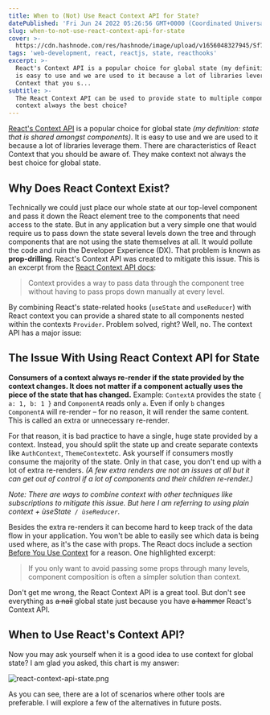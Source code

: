 ```yaml
---
title: When to (Not) Use React Context API for State?
datePublished: 'Fri Jun 24 2022 05:26:56 GMT+0000 (Coordinated Universal Time)'
slug: when-to-not-use-react-context-api-for-state
cover: >-
  https://cdn.hashnode.com/res/hashnode/image/upload/v1656048327945/Sf7vhl63d.png
tags: 'web-development, react, reactjs, state, reacthooks'
excerpt: >-
  React's Context API is a popular choice for global state (my definition: state that is shared amongst components). It
  is easy to use and we are used to it because a lot of libraries leverage them. There are characteristics of React
  Context that you s...
subtitle: >-
  The React Context API can be used to provide state to multiple components far away in the component tree. But is
  context always the best choice?
---
```



[React's Context API](https://reactjs.org/docs/context.html) is a popular choice for global state _(my definition: state
that is shared amongst components)_. It is easy to use and we are used to it because a lot of libraries leverage them.
There are characteristics of React Context that you should be aware of. They make context not always the best choice for
global state.

## Why Does React Context Exist?

Technically we could just place our whole state at our top-level component and pass it down the React element tree to
the components that need access to the state. But in any application but a very simple one that would require us to pass
down the state several levels down the tree and through components that are not using the state themselves at all. It
would pollute the code and ruin the Developer Experience (DX). That problem is known as **prop-drilling**. React's
Context API was created to mitigate this issue. This is an excerpt from the
[React Context API docs](https://reactjs.org/docs/context.html):

> Context provides a way to pass data through the component tree without having to pass props down manually at every
> level.

By combining React's state-related hooks (`useState` and `useReducer`) with React context you can provide a shared state
to all components nested within the contexts `Provider`. Problem solved, right? Well, no. The context API has a major
issue:

## The Issue With Using React Context API for State

**Consumers of a context always re-render if the state provided by the context changes. It does not matter if a
component actually uses the piece of the state that has changed.** Example: `ContextA` provides the state
`{ a: 1, b: 1 }` and `ComponentA` reads only `a`. Even if only `b` changes `ComponentA` will re-render – for no reason,
it will render the same content. This is called an extra or unnecessary re-render.

For that reason, it is bad practice to have a single, huge state provided by a context. Instead, you should split the
state up and create separate contexts like `AuthContext`, `ThemeContext`etc. Ask yourself if consumers mostly consume
the majority of the state. Only in that case, you don't end up with a lot of extra re-renders. _(A few extra renders are
not an issues at all but it can get out of control if a lot of components and their children re-render.)_

_Note: There are ways to combine context with other techniques like subscriptions to mitigate this issue. But here I am
referring to using plain context + ùseState` / ùseReducer`._

Besides the extra re-renders it can become hard to keep track of the data flow in your application. You won't be able to
easily see which data is being used where, as it's the case with props. The React docs include a section
[Before You Use Context](https://reactjs.org/docs/context.html#before-you-use-context) for a reason. One highlighted
excerpt:

> If you only want to avoid passing some props through many levels, component composition is often a simpler solution
> than context.

Don't get me wrong, the React Context API is a great tool. But don't see everything as <s>a nail</s> global state just
because you have <s>a hammer</s> React's Context API.

## When to Use React's Context API?

Now you may ask yourself when it is a good idea to use context for global state? I am glad you asked, this chart is my
answer:

![react-context-api-state.png](https://cdn.hashnode.com/res/hashnode/image/upload/v1656014273759/RdKu5o_hW.png?auto=format,compress&w=800&fit=fillmax)

As you can see, there are a lot of scenarios where other tools are preferable. I will explore a few of the alternatives
in future posts.
